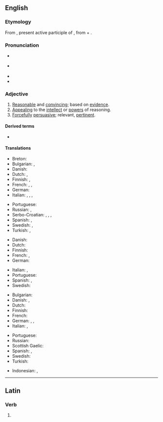 ==English==
{{was wotd|2010|May|2}}

===Etymology===
{{PIE root|en|h₂eǵ}}
From {{bor|en|la|cōgēns}}, present active participle of {{m|la|cōgō||drive together, compel}}, from {{m|la|cō}} + {{m|la|agō||drive}}.

===Pronunciation===
* {{a|UK}} {{IPA|en|/ˈkə͡ʊd͡ʒn̩t/}}
* {{a|US}} {{IPA|en|/ˈko͡ʊd͡ʒn̩t/}}
* {{audio|en|en-us-cogent.ogg|Audio (US)}}
* {{audio|en|en-au-cogent.ogg|Audio (AU)}}

===Adjective===
{{en-adj}}

# [[reasonable|Reasonable]] and [[convincing]]; based on [[evidence]].
# [[appealing|Appealing]] to the [[intellect]] or [[power]]s of reasoning.
# [[forcefully|Forcefully]] [[persuasive]]; relevant, [[pertinent]].
#: {{ux|en|The prosecution presented a '''cogent''' argument, convincing the jury of the defendant's guilt.}}

====Derived terms====
* {{l|en|cogency}}

====Translations====
{{trans-top|reasonable and convincing; based on evidence}}
* Breton: {{t|br|gonidus}}
* Bulgarian: {{t+|bg|състоятелен}}, {{t+|bg|достоверен}}
* Danish: {{t|da|overbevisende}}
* Dutch: {{t+|nl|overtuigend}}, {{t+|nl|steekhoudend}}
* Finnish: {{t+|fi|järkevä}}, {{t+|fi|järkiperäinen}}
* French: {{t+|fr|convaincant}}, {{t+|fr|persuasif}}, {{t+|fr|cohérent}}
* German: {{t+|de|überzeugend}}
* Italian: {{t+|it|convincente}}, {{t+|it|persuasivo}}, {{t|it|coherente}}, {{t+|it|coerente}}
{{trans-mid}}
* Portuguese: {{t+|pt|convincente}}
* Russian: {{t+|ru|убедительный}}, {{t+|ru|достове́рный}}
* Serbo-Croatian: {{t+|sh|uverljiv}}, {{t+|sh|uvjerljiv}}, {{t+|sh|ubedljiv}}, {{t|sh|ubjedljiv}}
* Spanish: {{t|es|convencedor}}, {{t+|es|persuasivo}}
* Swedish: {{t+|sv|övertygande}}, {{t+|sv|bindande}} {{qualifier|law}}
* Turkish: {{t|tr|inandırıcı}}, {{t+|tr|mantıklı}}
{{trans-bottom}}

{{trans-top|appealing to the intellect or powers of reasoning}}
* Danish: {{t|da|overbevisende}}
* Dutch: {{t+|nl|overtuigend}}
* Finnish: {{t+|fi|järkevä}}
* French: {{t+|fr|intelligible}}, {{t+|fr|logique}}
* German: {{t+|de|überzeugend}}
{{trans-mid}}
* Italian: {{t+|it|intelligibile}}, {{t+|it|logico}}
* Portuguese: {{t+|pt|coerente}}
* Spanish: {{t+|es|inteligible}}, {{t+|es|lógico}}
* Swedish: {{t+|sv|övertygande}}
{{trans-bottom}}

{{trans-top|forcefully persuasive}}
* Bulgarian: {{t+|bg|убедителен}}
* Danish: {{t|da|overbevisende}}, {{t|da|slagkraftig}}
* Dutch: {{t+|nl|overtuigend}}
* Finnish: {{t+|fi|vakuuttava}}
* French: {{t+|fr|irréfutable}}
* German: {{t+|de|überzeugend}}, {{t+|de|schlagend}}, {{t+|de|stichhaltig}}
* Italian: {{t+|it|irrefutabile}}, {{t+|it|inconfutabile}}
{{trans-mid}}
* Portuguese: {{t+|pt|cogente}}
* Russian: {{t+|ru|убедительный}}
* Scottish Gaelic: {{t|gd|làidir}}
* Spanish: {{t+|es|irrefutable}}, {{t+|es|irrebatible}}
* Swedish: {{t+|sv|övertygande}}
* Turkish: {{t|tr|ikna edici}}
{{trans-bottom}}

{{checktrans-top}}
* Indonesian: {{t+check|id|yakin|alt=meyakinkan}}, {{t+check|id|telak}}
{{trans-mid}}
{{trans-bottom}}

----

==Latin==

===Verb===
{{la-verb-form|cōgent}}

# {{inflection of|la|cōgō||3|p|futr|actv|indc}}